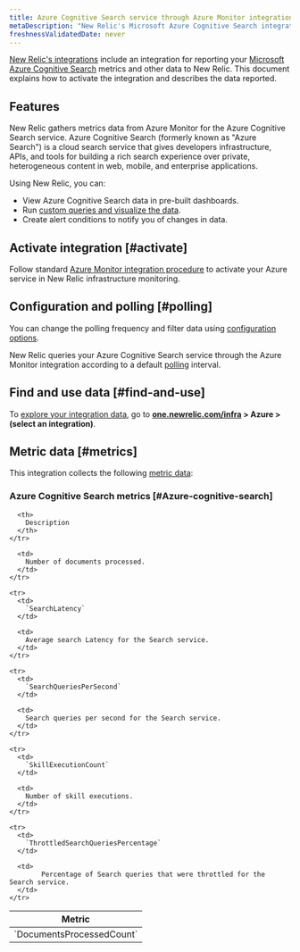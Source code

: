 ```yaml
---
title: Azure Cognitive Search service through Azure Monitor integration
metaDescription: "New Relic's Microsoft Azure Cognitive Search integration: what data it reports and how to enable it."
freshnessValidatedDate: never
---
```


[New Relic's integrations](/docs/infrastructure/integrations-getting-started/getting-started/introduction-infrastructure-integrations) include an integration for reporting your [Microsoft Azure Cognitive Search](https://azure.microsoft.com/en-in/products/search/) metrics and other data to New Relic. This document explains how to activate the integration and describes the data reported.

## Features

New Relic gathers metrics data from Azure Monitor for the Azure Cognitive Search service. Azure Cognitive Search (formerly known as "Azure Search") is a cloud search service that gives developers infrastructure, APIs, and tools for building a rich search experience over private, heterogeneous content in web, mobile, and enterprise applications.

Using New Relic, you can:

* View Azure Cognitive Search data in pre-built dashboards.
* Run [custom queries and visualize the data](/docs/infrastructure/integrations-getting-started/getting-started/use-integration-data-new-relic-insights).
* Create alert conditions to notify you of changes in data.

## Activate integration [#activate]

Follow standard [Azure Monitor integration procedure](/docs/infrastructure/microsoft-azure-integrations/azure-integrations-list/azure-monitor) to activate your Azure service in New Relic infrastructure monitoring.

## Configuration and polling [#polling]

You can change the polling frequency and filter data using [configuration options](/docs/infrastructure/microsoft-azure-integrations/azure-integrations-list/azure-monitor/#settings).

New Relic queries your Azure Cognitive Search service through the Azure Monitor integration according to a default [polling](/docs/infrastructure/microsoft-azure-integrations/azure-integrations-list/azure-monitor/#settings) interval.

## Find and use data [#find-and-use]

To [explore your integration data](/docs/infrastructure/integrations/find-use-infrastructure-integration-data), go to <DoNotTranslate>**[one.newrelic.com/infra](https://one.newrelic.com/infra) > Azure > (select an integration)**</DoNotTranslate>.

## Metric data [#metrics]

This integration collects the following [metric data](/docs/infrastructure/integrations-getting-started/getting-started/understand-integration-data-data-types#metric):

### Azure Cognitive Search metrics [#Azure-cognitive-search]

<table>
  <thead>
    <tr>
      <th style={{ width: "300px" }}>
        Metric
      </th>

      <th>
        Description
      </th>
    </tr>
  </thead>

  <tbody>
    <tr>
      <td>
        `DocumentsProcessedCount`
      </td>

      <td>
        Number of documents processed.
      </td>
    </tr>

    <tr>
      <td>
        `SearchLatency`
      </td>

      <td>
        Average search Latency for the Search service.
      </td>
    </tr>

    <tr>
      <td>
        `SearchQueriesPerSecond`
      </td>

      <td>
        Search queries per second for the Search service.
      </td>
    </tr>

    <tr>
      <td>
        `SkillExecutionCount`
      </td>

      <td>
        Number of skill executions.
      </td>
    </tr>

    <tr>
      <td>
        `ThrottledSearchQueriesPercentage`
      </td>

      <td>
        	Percentage of Search queries that were throttled for the Search service.
      </td>
    </tr>
  </tbody>
</table>